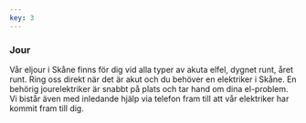 ```yaml
---
key: 3
---
```



<OnCallIcon />

### Jour

Vår eljour i Skåne finns för dig vid alla typer av akuta elfel, dygnet runt, året runt. Ring oss direkt när det är akut och du behöver en elektriker i Skåne. En behörig jourelektriker är snabbt på plats och tar hand om dina el-problem. Vi bistår även med inledande hjälp via telefon fram till att vår elektriker har kommit fram till dig. 